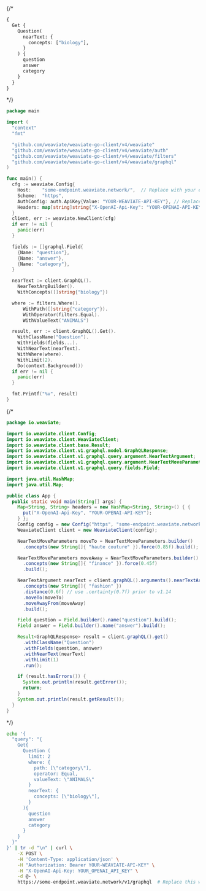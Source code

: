 
<Tabs groupId="languages">
{/* <TabItem value="graphql" label="GraphQL">

```graphql
{
  Get {
    Question(
      nearText: {
        concepts: ["biology"],
      }
    ) {
      question
      answer
      category
    }
  }
}
```

</TabItem> */}
<TabItem value="py" label="Python">

<FilteredTextBlock
  text={EndToEndPyCode}
  startMarker="# NearTextWhereExample"
  endMarker="# END NearTextWhereExample"
  language="py"
/>

</TabItem>
<TabItem value="js" label="JavaScript/TypeScript">

<FilteredTextBlock
  text={EndToEndTSCode}
  startMarker="// NearTextWhereExample"
  endMarker="// END NearTextWhereExample"
  language="ts"
/>

</TabItem>
<TabItem value="go" label="Go">

```go
package main

import (
  "context"
  "fmt"

  "github.com/weaviate/weaviate-go-client/v4/weaviate"
  "github.com/weaviate/weaviate-go-client/v4/weaviate/auth"
  "github.com/weaviate/weaviate-go-client/v4/weaviate/filters"
  "github.com/weaviate/weaviate-go-client/v4/weaviate/graphql"
)

func main() {
  cfg := weaviate.Config{
    Host:    "some-endpoint.weaviate.network/",  // Replace with your endpoint
    Scheme:  "https",
    AuthConfig: auth.ApiKey{Value: "YOUR-WEAVIATE-API-KEY"}, // Replace w/ your Weaviate instance API key
    Headers: map[string]string{"X-OpenAI-Api-Key": "YOUR-OPENAI-API-KEY"},  // Replace with your inference API key
  }
  client, err := weaviate.NewClient(cfg)
  if err != nil {
    panic(err)
  }

  fields := []graphql.Field{
    {Name: "question"},
    {Name: "answer"},
    {Name: "category"},
  }

  nearText := client.GraphQL().
    NearTextArgBuilder().
    WithConcepts([]string{"biology"})

  where := filters.Where().
      WithPath([]string{"category"}).
      WithOperator(filters.Equal).
      WithValueText("ANIMALS")

  result, err := client.GraphQL().Get().
    WithClassName("Question").
    WithFields(fields...).
    WithNearText(nearText).
    WithWhere(where).
    WithLimit(2).
    Do(context.Background())
  if err != nil {
    panic(err)
  }

  fmt.Printf("%v", result)
}
```

</TabItem>
{/* <TabItem value="java" label="Java">

```java
package io.weaviate;

import io.weaviate.client.Config;
import io.weaviate.client.WeaviateClient;
import io.weaviate.client.base.Result;
import io.weaviate.client.v1.graphql.model.GraphQLResponse;
import io.weaviate.client.v1.graphql.query.argument.NearTextArgument;
import io.weaviate.client.v1.graphql.query.argument.NearTextMoveParameters;
import io.weaviate.client.v1.graphql.query.fields.Field;

import java.util.HashMap;
import java.util.Map;

public class App {
  public static void main(String[] args) {
    Map<String, String> headers = new HashMap<String, String>() { {
      put("X-OpenAI-Api-Key", "YOUR-OPENAI-API-KEY");
    } };
    Config config = new Config("https", "some-endpoint.weaviate.network/", headers);  // Replace with your endpoint
    WeaviateClient client = new WeaviateClient(config);

    NearTextMoveParameters moveTo = NearTextMoveParameters.builder()
      .concepts(new String[]{ "haute couture" }).force(0.85f).build();

    NearTextMoveParameters moveAway = NearTextMoveParameters.builder()
      .concepts(new String[]{ "finance" }).force(0.45f)
      .build();

    NearTextArgument nearText = client.graphQL().arguments().nearTextArgBuilder()
      .concepts(new String[]{ "fashion" })
      .distance(0.6f) // use .certainty(0.7f) prior to v1.14
      .moveTo(moveTo)
      .moveAwayFrom(moveAway)
      .build();

    Field question = Field.builder().name("question").build();
    Field answer = Field.builder().name("answer").build();

    Result<GraphQLResponse> result = client.graphQL().get()
      .withClassName("Question")
      .withFields(question, answer)
      .withNearText(nearText)
      .withLimit(1)
      .run();

    if (result.hasErrors()) {
      System.out.println(result.getError());
      return;
    }
    System.out.println(result.getResult());
  }
}
```

</TabItem> */}
<TabItem value="curl" label="Curl">

```bash
echo '{
  "query": "{
    Get{
      Question (
        limit: 2
        where: {
          path: [\"category\"],
          operator: Equal,
          valueText: \"ANIMALS\"
        }
        nearText: {
          concepts: [\"biology\"],
        }
      ){
        question
        answer
        category
      }
    }
  }"
}' | tr -d "\n" | curl \
    -X POST \
    -H 'Content-Type: application/json' \
    -H "Authorization: Bearer YOUR-WEAVIATE-API-KEY" \
    -H "X-OpenAI-Api-Key: YOUR_OPENAI_API_KEY" \
    -d @- \
    https://some-endpoint.weaviate.network/v1/graphql  # Replace this with your endpoint
```

</TabItem>
</Tabs>
